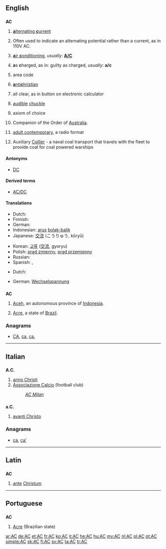 {{also|Appendix:Variations of "ac"}}
==English==
{{wikipedia}}
==={{initialism}}===
'''AC'''

# {{context|electricity}} [[alternating current|'''a'''lternating '''c'''urrent]]
# {{context|electricity}} Often used to indicate an alternating potential rather than a current, as in 110V AC.
# [[air conditioning|'''a'''ir '''c'''onditioning]], ''usually'':  '''[[A/C]]'''
# {{context|legal}} '''a'''s '''c'''harged, as in:  guilty as charged, ''usually'':  '''a/c'''
# area code
# {{context|religion}} [[antichristian|'''a'''nti'''c'''hristian]]
# all clear, as in button on electronic calculator
# {{context|Internet|slang}} [[audible]] [[chuckle]]
# {{context|set theory}} axiom of choice
# {{context|Australia}} Companion of the Order of [[Australia]].
# {{context|music}} [[w:Adult contemporary|adult contemporary]], a radio format
# {{context|US|military}} Auxiliary [[collier|Collier]] - a naval coal transport that travels with the fleet to provide coal for coal powered warships

====Antonyms====
* [[DC]]

====Derived terms====
* [[AC/DC]]

====Translations====
{{trans-top|alternating current}}
* Dutch: {{t-|nl|wisselstroom}}
* Finnish: {{t-|fi|vaihtovirta}}
* German: {{t+|de|Wechselstrom|m}}
* Indonesian: [[arus]] [[bolak-balik]]
* Japanese: [[交流]] (こうりゅう, kōryū)
{{trans-mid}}
* Korean: [[교류]] ([[交流]], gyoryu)
* Polish: [[prąd zmienny]], [[prąd przemienny]]
* Russian: {{t|ru|переменный ток|m|sc=Cyrl|tr=pereménnyj tok}}
* Spanish: {{t-|es|CA}}, {{t-|es|corriente alterna}}
{{trans-bottom}}
{{trans-top|alternating potential}}
* Dutch: {{t+|nl|wisselspanning}}
{{trans-mid}}
* German: [[Wechselspannung]]
{{trans-bottom}}

==={{abbreviation}}===
'''AC'''

# [[Aceh]], an autonomous province of [[Indonesia]].
# {{context|Brazil}} [[Acre]], a state of [[Brazil]].

===Anagrams===
* [[CA#English|CA]], [[ca#English|ca]], [[ca.#English|ca.]]

----

==Italian==

==={{abbreviation|lang=it}}===
'''A.C.'''

# [[anno Christi]]
# [[Associazione Calcio]] (football club)
#: ''[[w:AC Milan|AC Milan]]''

==={{abbreviation|lang=it}}===
'''a.C.'''

# [[avanti Christo]]

===Anagrams===
* [[ca#Italian|ca]], [[ca'#Italian|ca']]

----

==Latin==

==={{initialism|lang=la}}===
'''AC'''

# [[ante]] [[Christum]]

----

==Portuguese==

==={{abbreviation|lang=pt}}===
'''AC'''

# [[Acre]] (Brazilian state)

[[ar:AC]]
[[de:AC]]
[[et:AC]]
[[fr:AC]]
[[ko:AC]]
[[it:AC]]
[[he:AC]]
[[hu:AC]]
[[my:AC]]
[[nl:AC]]
[[pl:AC]]
[[pt:AC]]
[[simple:AC]]
[[sk:AC]]
[[fi:AC]]
[[sv:AC]]
[[ta:AC]]
[[tr:AC]]